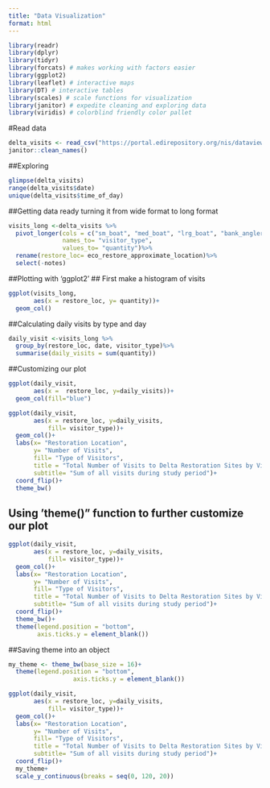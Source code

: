```yaml
---
title: "Data Visualization"
format: html
---
```

```r
library(readr)
library(dplyr)
library(tidyr)
library(forcats) # makes working with factors easier
library(ggplot2)
library(leaflet) # interactive maps
library(DT) # interactive tables
library(scales) # scale functions for visualization
library(janitor) # expedite cleaning and exploring data
library(viridis) # colorblind friendly color pallet
```
#Read data
```r
delta_visits <- read_csv("https://portal.edirepository.org/nis/dataviewer?packageid=edi.587.1&entityid=cda8c1384af0089b506d51ad8507641f")%>%
janitor::clean_names()
```
##Exploring
```r
glimpse(delta_visits)
range(delta_visits$date)
unique(delta_visits$time_of_day)
```

##Getting data ready turning it from wide format to long format
```r
visits_long <-delta_visits %>%
  pivot_longer(cols = c("sm_boat", "med_boat", "lrg_boat", "bank_angler", "scientist", "cars"), 
               names_to= "visitor_type",
               values_to= "quantity")%>%
  rename(restore_loc= eco_restore_approximate_location)%>%
  select(-notes)
```

##Plotting with 'ggplot2'
## First make a histogram of visits

```r
ggplot(visits_long, 
       aes(x = restore_loc, y= quantity))+
  geom_col()
```

##Calculating daily visits by type and day
```r
daily_visit <-visits_long %>%
  group_by(restore_loc, date, visitor_type)%>%
  summarise(daily_visits = sum(quantity))
```

##Customizing our plot
```r
ggplot(daily_visit,
       aes(x =  restore_loc, y=daily_visits))+
  geom_col(fill="blue")
```

```r
ggplot(daily_visit,
       aes(x = restore_loc, y=daily_visits, 
           fill= visitor_type))+
  geom_col()+
  labs(x= "Restoration Location", 
       y= "Number of Visits",
       fill= "Type of Visitors", 
       title = "Total Number of Visits to Delta Restoration Sites by Visitor Type",
       subtitle= "Sum of all visits during study period")+
  coord_flip()+
  theme_bw()
```

## Using 'theme()" function to further customize our plot

```r
ggplot(daily_visit,
       aes(x = restore_loc, y=daily_visits, 
           fill= visitor_type))+
  geom_col()+
  labs(x= "Restoration Location", 
       y= "Number of Visits",
       fill= "Type of Visitors", 
       title = "Total Number of Visits to Delta Restoration Sites by Visitor Type",
       subtitle= "Sum of all visits during study period")+
  coord_flip()+
  theme_bw()+
  theme(legend.position = "bottom",
        axis.ticks.y = element_blank())
```

##Saving theme into an object
```r
my_theme <- theme_bw(base_size = 16)+
  theme(legend.position = "bottom", 
                  axis.ticks.y = element_blank())
```

```r
ggplot(daily_visit,
       aes(x = restore_loc, y=daily_visits, 
           fill= visitor_type))+
  geom_col()+
  labs(x= "Restoration Location", 
       y= "Number of Visits",
       fill= "Type of Visitors", 
       title = "Total Number of Visits to Delta Restoration Sites by Visitor Type",
       subtitle= "Sum of all visits during study period")+
  coord_flip()+
  my_theme+
  scale_y_continuous(breaks = seq(0, 120, 20))

```


